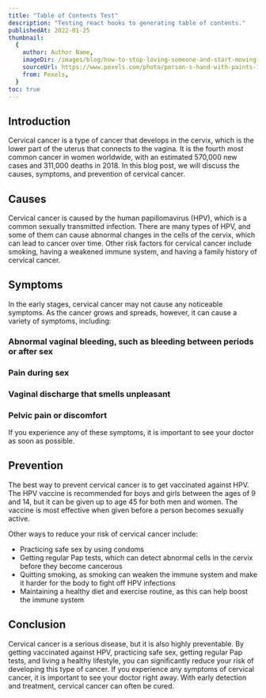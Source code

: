 ```yaml
---
title: "Table of Contents Test"
description: "Testing react hooks to generating table of contents."
publishedAt: 2022-01-25
thumbnail:
  {
    author: Author Name,
    imageDir: /images/blog/how-to-stop-loving-someone-and-start-moving-on/thumbnail.png,
    sourceUrl: https://www.pexels.com/photo/person-s-hand-with-paints-1174932/,
    from: Pexels,
  }
toc: true
---
```


## Introduction

Cervical cancer is a type of cancer that develops in the cervix, which is the lower part of the uterus that connects to the vagina. It is the fourth most common cancer in women worldwide, with an estimated 570,000 new cases and 311,000 deaths in 2018. In this blog post, we will discuss the causes, symptoms, and prevention of cervical cancer.

## Causes

Cervical cancer is caused by the human papillomavirus (HPV), which is a common sexually transmitted infection. There are many types of HPV, and some of them can cause abnormal changes in the cells of the cervix, which can lead to cancer over time. Other risk factors for cervical cancer include smoking, having a weakened immune system, and having a family history of cervical cancer.

## Symptoms

In the early stages, cervical cancer may not cause any noticeable symptoms. As the cancer grows and spreads, however, it can cause a variety of symptoms, including:

### Abnormal vaginal bleeding, such as bleeding between periods or after sex

### Pain during sex

### Vaginal discharge that smells unpleasant

### Pelvic pain or discomfort

If you experience any of these symptoms, it is important to see your doctor as soon as possible.

## Prevention

The best way to prevent cervical cancer is to get vaccinated against HPV. The HPV vaccine is recommended for boys and girls between the ages of 9 and 14, but it can be given up to age 45 for both men and women. The vaccine is most effective when given before a person becomes sexually active.

Other ways to reduce your risk of cervical cancer include:

- Practicing safe sex by using condoms
- Getting regular Pap tests, which can detect abnormal cells in the cervix before they become cancerous
- Quitting smoking, as smoking can weaken the immune system and make it harder for the body to fight off HPV infections
- Maintaining a healthy diet and exercise routine, as this can help boost the immune system

## Conclusion

Cervical cancer is a serious disease, but it is also highly preventable. By getting vaccinated against HPV, practicing safe sex, getting regular Pap tests, and living a healthy lifestyle, you can significantly reduce your risk of developing this type of cancer. If you experience any symptoms of cervical cancer, it is important to see your doctor right away. With early detection and treatment, cervical cancer can often be cured.
